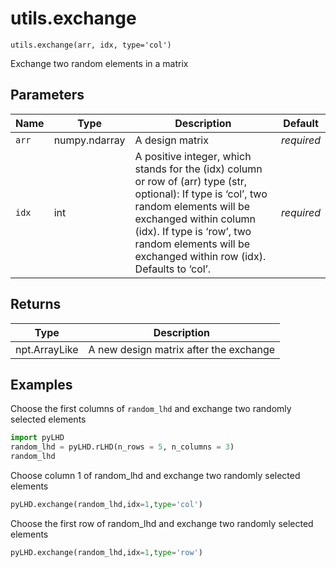 # utils.exchange { #pyLHD.utils.exchange }

`utils.exchange(arr, idx, type='col')`

Exchange two random elements in a matrix

## Parameters

| Name   | Type          | Description                                                                                                                                                                                                                                                            | Default    |
|--------|---------------|------------------------------------------------------------------------------------------------------------------------------------------------------------------------------------------------------------------------------------------------------------------------|------------|
| `arr`  | numpy.ndarray | A design matrix                                                                                                                                                                                                                                                        | _required_ |
| `idx`  | int           | A positive integer, which stands for the (idx) column or row of (arr) type (str, optional):  If type is 'col', two random elements will be exchanged within column (idx). If type is 'row', two random elements will be exchanged within row (idx). Defaults to 'col'. | _required_ |

## Returns

| Type          | Description                            |
|---------------|----------------------------------------|
| npt.ArrayLike | A new design matrix after the exchange |

## Examples



Choose the first columns of `random_lhd` and exchange two randomly selected elements
```python
import pyLHD
random_lhd = pyLHD.rLHD(n_rows = 5, n_columns = 3)
random_lhd
```
Choose column 1 of random_lhd and exchange two randomly selected elements
```python
pyLHD.exchange(random_lhd,idx=1,type='col')
```
Choose the first row of random_lhd and exchange two randomly selected elements
```python
pyLHD.exchange(random_lhd,idx=1,type='row')
```